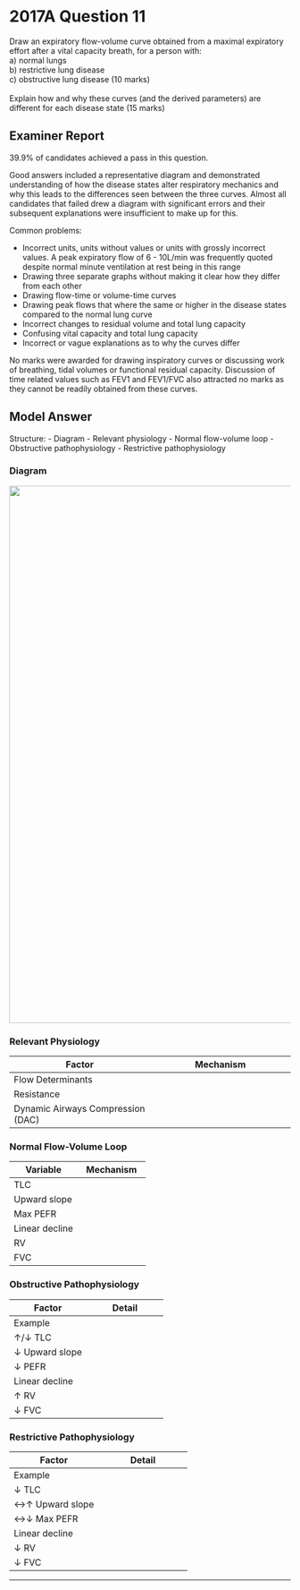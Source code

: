 # 2017A Question 11 


Draw an expiratory flow-volume curve obtained from a maximal expiratory effort after a vital capacity breath, for a person with: <br> a) normal lungs <br> b) restrictive lung disease <br> c) obstructive lung disease (10 marks)<br><br>Explain how and why these curves (and the derived parameters) are different for each disease state (15 marks)


## Examiner Report

39.9% of candidates achieved a pass in this question.


Good answers included a representative diagram and demonstrated understanding of how the
disease states alter respiratory mechanics and why this leads to the differences seen between
the three curves. Almost all candidates that failed drew a diagram with significant errors and
their subsequent explanations were insufficient to make up for this.


Common problems:

* Incorrect units, units without values or units with grossly incorrect values. A peak
expiratory flow of 6 - 10L/min was frequently quoted despite normal minute
ventilation at rest being in this range
* Drawing three separate graphs without making it clear how they differ from each other
* Drawing flow-time or volume-time curves
* Drawing peak flows that where the same or higher in the disease states compared to
the normal lung curve
* Incorrect changes to residual volume and total lung capacity
* Confusing vital capacity and total lung capacity
* Incorrect or vague explanations as to why the curves differ


No marks were awarded for drawing inspiratory curves or discussing work of breathing, tidal
volumes or functional residual capacity. Discussion of time related values such as FEV1 and
FEV1/FVC also attracted no marks as they cannot be readily obtained from these curves.

## Model Answer

Structure:
- Diagram
- Relevant physiology
- Normal flow-volume loop
- Obstructive pathophysiology
- Restrictive pathophysiology

### Diagram

<img src="resources/flow-volume.svg" style="width: 60pc;">


### Relevant Physiology


|Factor|Mechanism|
| -- | -- |
|Flow Determinants|<p>- Ohm’s law: $Flow = {P_{Alv} - P_{atm} \over Airway \ Resistance}$</p><p>- Normal values</p><p>&emsp;- P~Alv~: 38cmH~2~O</p><p>&emsp;- P~atm~: 0cmH~2~O by definition</p><p>&emsp;- AWR: 2cmH~2~O.L^-1^.s^-1^</p><p>- Factors ↑ Q: ↑ P~Alv~, ↓ P~atm~, ↓ AWR</p>|
|Resistance|<p>- Laminar flow (small airways): $Resistance = {8 \times length \times viscosity \over \pi \times radius^4}$</p><p>- Turbulent flow (large airways): $P1-P2 \propto length \times {density \over radius^5}$</p><p>- Factors ↓ AWR</p><p>&emsp;- ↑ Radius (most important since raised to power 4 or 5)</p><p>&emsp;- ↓ Viscosity (e.g. Temp)</p><p>&emsp;- ↓ Density (e.g. Heliox vs. air)</p><p>&emsp;- ↓ Length (not under control)</p>|
|Dynamic Airways Compression (DAC)|<p>- Pressure drop occurs between alveolus and mouth due to airway resistance</p><p>- Where airway pressure = intrapleural pressure, unsupported airways collapse</p><p>&emsp;- i.e. Equal pressure point (EPP)</p><p>&emsp;- Starling resistor mechanism; P2 = PIP not Patm</p><p>&emsp;- Cartilage absent after generation 11</p>|

### Normal Flow-Volume Loop


|Variable|Mechanism|
| -- | -- |
|TLC|<p>- Lung volume after maximal inspiratory effort</p><p>- Note unable to measure with flow-volume loop</p>|
|Upward slope|<p>- Effort-dependent</p><p>- Radial traction distends airways</p>|
|Max PEFR|<p>- Occurs at beginning of forced expiration.</p><p>&emsp;- Highest lung elastic recoil</p><p>&emsp;- Highest airway radius</p><p>&emsp;- ?High expiratory muscle mechanical advantage</p><p>- Reflects larger airway function</p><p>- Mainly effort-dependent</p><p>- Limited by onset of DAC</p>|
|Linear decline|<p>- Mainly effort-independent, especially FEF25-75%</p><p>- Decline due to increasing DAC as lung volume and airway radii fall</p><p>- Mostly effort independent</p><p>- Reflects smaller airway function</p>|
|RV|<p>- Maximal expiration</p><p>- Limited by small airway closure</p><p>- Note unable to measure with flow-volume loop</p>|
|FVC|<p>- FVC = TLC - RV</p>|

### Obstructive Pathophysiology


|Factor|Detail|
| -- | -- |
|Example|<p>- Asthma, COPD</p>|
|↑/↓ TLC|<p>- COPD with emphysema: ↓ Elastic recoil</p><p>- Asthma: Gas trapping, elastic recoil may be maintained</p>|
|↓ Upward slope|<p>- Cause: ↓ Airway radius</p>|
|↓ PEFR|<p>- ↓ Airway radius</p><p>- Earlier and exaggerated DAC, distal migration of EPP</p>|
|Linear decline|<p>- Scooped out appearance, ↓ FEF25-75%</p><p>&emsp;- Earlier and exaggerated DAC, distal migration of EPP</p><p>&emsp;- (If emphysema: ↓ Radial traction, ↓ lung recoil)</p><p>- Changes ∝ severity</p>|
|↑ RV|<p>- ↓ Airway radius → Earlier airway closure</p><p>- (If emphysema: ↓ lung recoil, earlier airway closure)</p>|
|↓ FVC|<p>- $\Delta RV > \Delta TLC$</p>|

### Restrictive Pathophysiology


|Factor|Detail|
| -- | -- |
|Example|<p>- Pulmonary fibrosis</p>|
|↓ TLC|<p>- ↓ Lung compliance</p>|
|↔↑ Upward slope|<p>- ↑ Lung recoil</p>|
|↔↓ Max PEFR|<p>- (affected in severe disease)</p><p>- ↓ Lung compliance</p>|
|Linear decline|<p>- ↔↑ Slope, especially at end-expiration</p><p>&emsp;- ↑ Lung recoil → ↑ Transpulmonary pressure</p><p>&emsp;- Stiff, less collapsible tissue</p>|
|↓ RV|<p>- ↑ Lung recoil → Airway closure at lower lung volume</p>|
|↓ FVC|<p>- ∆TLC > ∆RV</p>|

--- 

